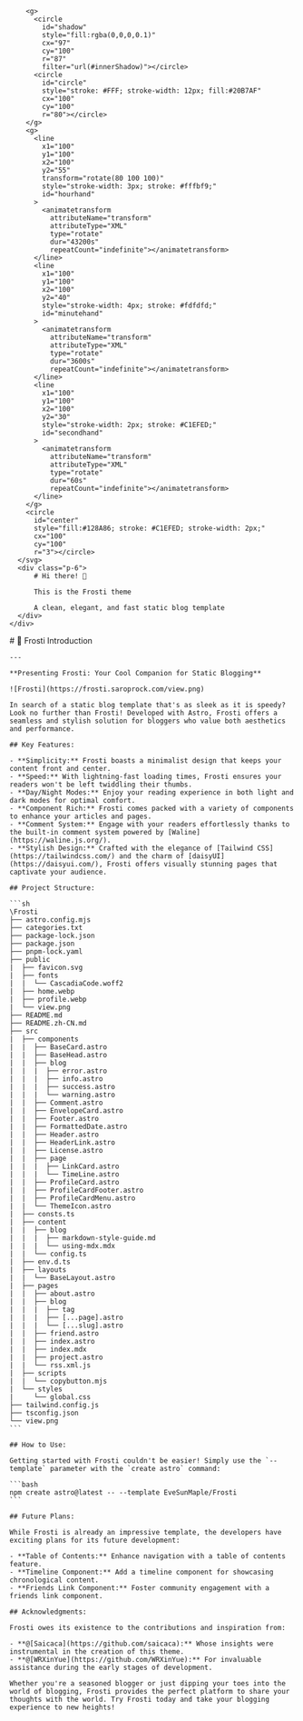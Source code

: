 
<BaseLayout PageID="home">
  <BaseCard title="home">
    <div class="flex">
      <svg width="200" height="200" class="clock">
        <filter id="innerShadow" x="-20%" y="-20%" width="140%" height="140%">
          <feGaussianBlur in="SourceGraphic" stdDeviation="3" result="blur"
          ></feGaussianBlur>
          <feOffset in="blur" dx="2.5" dy="2.5"></feOffset>
        </filter>

        <g>
          <circle
            id="shadow"
            style="fill:rgba(0,0,0,0.1)"
            cx="97"
            cy="100"
            r="87"
            filter="url(#innerShadow)"></circle>
          <circle
            id="circle"
            style="stroke: #FFF; stroke-width: 12px; fill:#20B7AF"
            cx="100"
            cy="100"
            r="80"></circle>
        </g>
        <g>
          <line
            x1="100"
            y1="100"
            x2="100"
            y2="55"
            transform="rotate(80 100 100)"
            style="stroke-width: 3px; stroke: #fffbf9;"
            id="hourhand"
          >
            <animatetransform
              attributeName="transform"
              attributeType="XML"
              type="rotate"
              dur="43200s"
              repeatCount="indefinite"></animatetransform>
          </line>
          <line
            x1="100"
            y1="100"
            x2="100"
            y2="40"
            style="stroke-width: 4px; stroke: #fdfdfd;"
            id="minutehand"
          >
            <animatetransform
              attributeName="transform"
              attributeType="XML"
              type="rotate"
              dur="3600s"
              repeatCount="indefinite"></animatetransform>
          </line>
          <line
            x1="100"
            y1="100"
            x2="100"
            y2="30"
            style="stroke-width: 2px; stroke: #C1EFED;"
            id="secondhand"
          >
            <animatetransform
              attributeName="transform"
              attributeType="XML"
              type="rotate"
              dur="60s"
              repeatCount="indefinite"></animatetransform>
          </line>
        </g>
        <circle
          id="center"
          style="fill:#128A86; stroke: #C1EFED; stroke-width: 2px;"
          cx="100"
          cy="100"
          r="3"></circle>
      </svg>
      <div class="p-6">
          # Hi there! 👋

          This is the Frosti theme

          A clean, elegant, and fast static blog template
      </div>
    </div>
  </BaseCard>

  <BaseCard title="home">
    # 🧊 Frosti Introduction

    ---

    **Presenting Frosti: Your Cool Companion for Static Blogging**

    ![Frosti](https://frosti.saroprock.com/view.png)

    In search of a static blog template that's as sleek as it is speedy? Look no further than Frosti! Developed with Astro, Frosti offers a seamless and stylish solution for bloggers who value both aesthetics and performance.

    ## Key Features:

    - **Simplicity:** Frosti boasts a minimalist design that keeps your content front and center.
    - **Speed:** With lightning-fast loading times, Frosti ensures your readers won't be left twiddling their thumbs.
    - **Day/Night Modes:** Enjoy your reading experience in both light and dark modes for optimal comfort.
    - **Component Rich:** Frosti comes packed with a variety of components to enhance your articles and pages.
    - **Comment System:** Engage with your readers effortlessly thanks to the built-in comment system powered by [Waline](https://waline.js.org/).
    - **Stylish Design:** Crafted with the elegance of [Tailwind CSS](https://tailwindcss.com/) and the charm of [daisyUI](https://daisyui.com/), Frosti offers visually stunning pages that captivate your audience.

    ## Project Structure:

    ```sh
    \Frosti
    ├── astro.config.mjs
    ├── categories.txt
    ├── package-lock.json
    ├── package.json
    ├── pnpm-lock.yaml
    ├── public
    |  ├── favicon.svg
    |  ├── fonts
    |  |  └── CascadiaCode.woff2
    |  ├── home.webp
    |  ├── profile.webp
    |  └── view.png
    ├── README.md
    ├── README.zh-CN.md
    ├── src
    |  ├── components
    |  |  ├── BaseCard.astro
    |  |  ├── BaseHead.astro
    |  |  ├── blog
    |  |  |  ├── error.astro
    |  |  |  ├── info.astro
    |  |  |  ├── success.astro
    |  |  |  └── warning.astro
    |  |  ├── Comment.astro
    |  |  ├── EnvelopeCard.astro
    |  |  ├── Footer.astro
    |  |  ├── FormattedDate.astro
    |  |  ├── Header.astro
    |  |  ├── HeaderLink.astro
    |  |  ├── License.astro
    |  |  ├── page
    |  |  |  ├── LinkCard.astro
    |  |  |  └── TimeLine.astro
    |  |  ├── ProfileCard.astro
    |  |  ├── ProfileCardFooter.astro
    |  |  ├── ProfileCardMenu.astro
    |  |  └── ThemeIcon.astro
    |  ├── consts.ts
    |  ├── content
    |  |  ├── blog
    |  |  |  ├── markdown-style-guide.md
    |  |  |  └── using-mdx.mdx
    |  |  └── config.ts
    |  ├── env.d.ts
    |  ├── layouts
    |  |  └── BaseLayout.astro
    |  ├── pages
    |  |  ├── about.astro
    |  |  ├── blog
    |  |  |  ├── tag
    |  |  |  ├── [...page].astro
    |  |  |  └── [...slug].astro
    |  |  ├── friend.astro
    |  |  ├── index.astro
    |  |  ├── index.mdx
    |  |  ├── project.astro
    |  |  └── rss.xml.js
    |  ├── scripts
    |  |  └── copybutton.mjs
    |  └── styles
    |     └── global.css
    ├── tailwind.config.js
    ├── tsconfig.json
    └── view.png
    ```

    ## How to Use:

    Getting started with Frosti couldn't be easier! Simply use the `--template` parameter with the `create astro` command:

    ```bash
    npm create astro@latest -- --template EveSunMaple/Frosti
    ```

    ## Future Plans:

    While Frosti is already an impressive template, the developers have exciting plans for its future development:

    - **Table of Contents:** Enhance navigation with a table of contents feature.
    - **Timeline Component:** Add a timeline component for showcasing chronological content.
    - **Friends Link Component:** Foster community engagement with a friends link component.

    ## Acknowledgments:

    Frosti owes its existence to the contributions and inspiration from:

    - **@[Saicaca](https://github.com/saicaca):** Whose insights were instrumental in the creation of this theme.
    - **@[WRXinYue](https://github.com/WRXinYue):** For invaluable assistance during the early stages of development.

    Whether you're a seasoned blogger or just dipping your toes into the world of blogging, Frosti provides the perfect platform to share your thoughts with the world. Try Frosti today and take your blogging experience to new heights!
  </BaseCard>
</BaseLayout>
